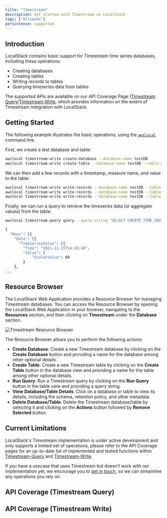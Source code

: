 ```yaml
---
title: "Timestream"
description: Get started with Timestream on LocalStack
tags: ["Ultimate"]
persistence: supported
---
```



## Introduction

LocalStack contains basic support for Timestream time series databases, including these operations:

* Creating databases
* Creating tables
* Writing records to tables
* Querying timeseries data from tables

The supported APIs are available on our API Coverage Page ([Timestream Query](#api-coverage-timestream-query)/[Timestream Write](#api-coverage-timestream-write), which provides information on the extent of Timestream integration with LocalStack.

## Getting Started

The following example illustrates the basic operations, using the [`awslocal`](https://github.com/localstack/awscli-local) command line.

First, we create a test database and table:

```bash
awslocal timestream-write create-database --database-name testDB
awslocal timestream-write create-table --database-name testDB --table-name testTable
```

We can then add a few records with a timestamp, measure name, and value to the table:

```bash
awslocal timestream-write write-records --database-name testDB --table-name testTable --records '[{"MeasureName":"cpu","MeasureValue":"60","TimeUnit":"SECONDS","Time":"1636986409"}]'
awslocal timestream-write write-records --database-name testDB --table-name testTable --records '[{"MeasureName":"cpu","MeasureValue":"80","TimeUnit":"SECONDS","Time":"1636986412"}]'
awslocal timestream-write write-records --database-name testDB --table-name testTable --records '[{"MeasureName":"cpu","MeasureValue":"70","TimeUnit":"SECONDS","Time":"1636986414"}]'
```

Finally, we can run a query to retrieve the timeseries data (or aggregate values) from the table:

```bash
awslocal timestream-query query --query-string "SELECT CREATE_TIME_SERIES(time, measure_value::double) as cpu FROM testDB.timeStreamTable WHERE measure_name='cpu'"
```

```bash title="Output"
{
  "Rows": [{
    "Data": [{
      "TimeSeriesValue": [{
        "Time": "2021-11-15T14:26:49",
        "Value": {
            "ScalarValue": 60
        }
    },
...
```

## Resource Browser

The LocalStack Web Application provides a Resource Browser for managing Timestream databases.
You can access the Resource Browser by opening the LocalStack Web Application in your browser, navigating to the **Resources** section, and then clicking on **Timestream** under the **Database** section.

![Timestream Resource Browser](/images/aws/timestream-resource-browser.png)

The Resource Browser allows you to perform the following actions:

* **Create Database**: Create a new Timestream database by clicking on the **Create Database** button and providing a name for the database among other optional details.
* **Create Table**: Create a new Timestream table by clicking on the **Create Table** button in the database view and providing a name for the table among other optional details.
* **Run Query**: Run a Timestream query by clicking on the **Run Query** button in the table view and providing a query string.
* **View Database/Table Details**: Click on a database or table to view its details, including the schema, retention policy, and other metadata.
* **Delete Database/Table**: Delete the Timestream database/table by selecting it and clicking on the **Actions** button followed by **Remove Selected** button.

## Current Limitations

LocalStack's Timestream implementation is under active development and only supports a limited set of operations, please refer to the API Coverage pages for an up-to-date list of implemented and tested functions within [Timestream-Query]() and [Timestream-Write]().

If you have a usecase that uses Timestream but doesn't work with our implementation yet, we encourage you to [get in touch](https://localstack.cloud/contact/), so we can streamline any operations you rely on.

## API Coverage (Timestream Query)

<FeatureCoverage service="timestream-query" client:load />

## API Coverage (Timestream Write)

<FeatureCoverage service="timestream-write" client:load />
